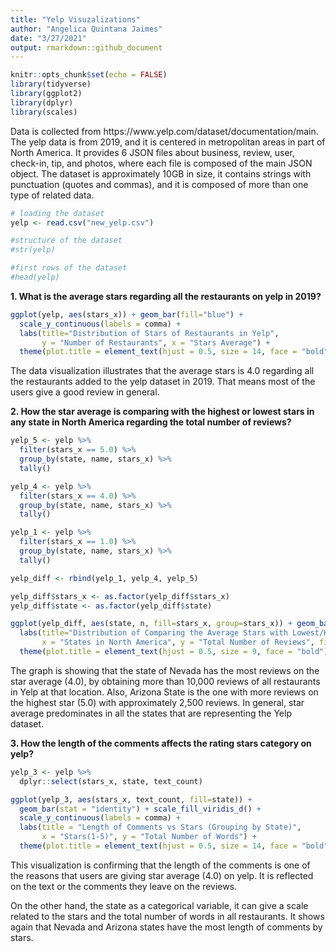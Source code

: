 ```yaml
---
title: "Yelp Visuzalizations"
author: "Angelica Quintana Jaimes"
date: "3/27/2021"
output: rmarkdown::github_document
---
```


```r
knitr::opts_chunk$set(echo = FALSE)
library(tidyverse)
library(ggplot2)
library(dplyr)
library(scales)
```

Data is collected from https://www.yelp.com/dataset/documentation/main. The yelp data is from 2019, and it is centered in metropolitan areas in part of North America. It provides 6 JSON files about business, review, user, check-in, tip, and photos, where each file is composed of the main JSON object. The dataset is approximately 10GB in size, it contains strings with punctuation (quotes and commas), and it is composed of more than one type of related data.

```r
# loading the dataset
yelp <- read.csv("new_yelp.csv")

#structure of the dataset
#str(yelp)

#first rows of the dataset
#head(yelp)
```

**1.  What is the average stars regarding all the restaurants on yelp in 2019?**

```r
ggplot(yelp, aes(stars_x)) + geom_bar(fill="blue") +
  scale_y_continuous(labels = comma) +
  labs(title="Distribution of Stars of Restaurants in Yelp", 
       y = "Number of Restaurants", x = "Stars Average") +
  theme(plot.title = element_text(hjust = 0.5, size = 14, face = "bold"))
```

The data visualization illustrates that the average stars is 4.0 regarding all the restaurants added to the yelp dataset in 2019. That means most of the users give a good review in general.

**2. How the star average is comparing with the highest or lowest stars in any state in North America regarding the total number of reviews?**

```r
yelp_5 <- yelp %>% 
  filter(stars_x == 5.0) %>% 
  group_by(state, name, stars_x) %>% 
  tally() 

yelp_4 <- yelp %>% 
  filter(stars_x == 4.0) %>% 
  group_by(state, name, stars_x) %>% 
  tally()   

yelp_1 <- yelp %>% 
  filter(stars_x == 1.0) %>% 
  group_by(state, name, stars_x) %>% 
  tally()

yelp_diff <- rbind(yelp_1, yelp_4, yelp_5)

yelp_diff$stars_x <- as.factor(yelp_diff$stars_x)
yelp_diff$state <- as.factor(yelp_diff$state)

ggplot(yelp_diff, aes(state, n, fill=stars_x, group=stars_x)) + geom_bar(stat='identity', position='dodge') + 
  labs(title="Distribution of Comparing the Average Stars with Lowest/Highest Stars of all Restaurants in Yelp by States", 
       x = "States in North America", y = "Total Number of Reviews", fill = "Stars") +
  theme(plot.title = element_text(hjust = 0.5, size = 9, face = "bold"))

```

The graph is showing that the state of Nevada has the most reviews on the star average (4.0), by obtaining more than 10,000 reviews of all restaurants in Yelp at that location. Also, Arizona State is the one with more reviews on the highest star (5.0) with approximately 2,500 reviews. In general, star average predominates in all the states that are representing the Yelp dataset.

**3. How the length of the comments affects the rating stars category on yelp?**

```r
yelp_3 <- yelp %>% 
  dplyr::select(stars_x, state, text_count)

ggplot(yelp_3, aes(stars_x, text_count, fill=state)) + 
  geom_bar(stat = "identity") + scale_fill_viridis_d() +
  scale_y_continuous(labels = comma) +
  labs(title = "Length of Comments vs Stars (Grouping by State)", 
       x = "Stars(1-5)", y = "Total Number of Words") +
  theme(plot.title = element_text(hjust = 0.5, size = 14, face = "bold"))
```

This visualization is confirming that the length of the comments is one of the reasons that users are giving star average (4.0) on yelp. It is reflected on the text or the comments they leave on the reviews. 

On the other hand, the state as a categorical variable, it can give a scale related to the stars and the total number of words in all restaurants. It shows again that Nevada and Arizona states have the most length of comments by stars.
